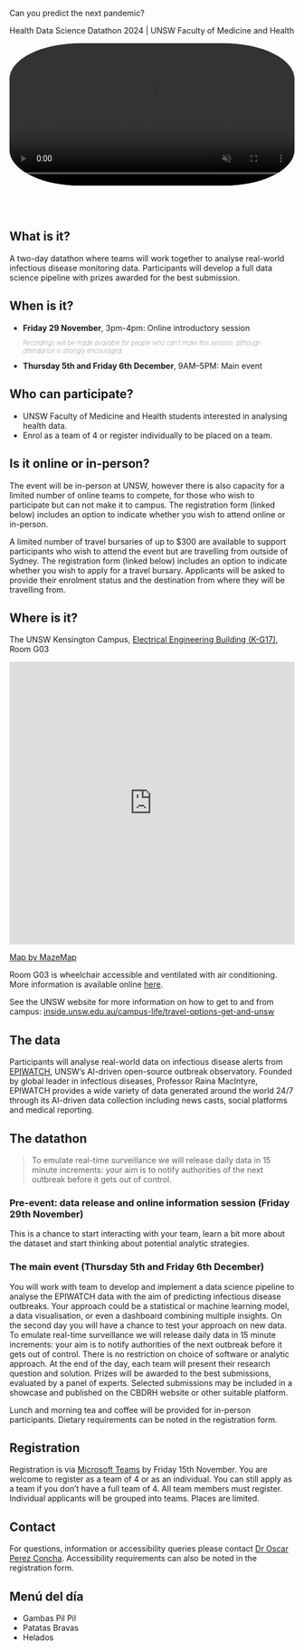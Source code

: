 :::::: {.column-page-inset}

::: {.larger-text}
Can you predict the next <span class="animated-word">pandemic</span>? 
:::
::: {.subtitle-text}
Health Data Science Datathon 2024 | UNSW Faculty of Medicine and Health
:::

<video autoplay loop muted playsinline width="100%" style="border-radius: 25% 25% 25% 25%;">
 <source src="images/AdobeStock_340747302.mp4" style="max-width: 100%;"></source>
</video>

::::::

<br><br>

## What is it?

A two-day datathon where teams will work together to analyse real-world infectious disease monitoring data. Participants will develop a full data science pipeline with prizes awarded for the best submission. 

## When is it?

-   **Friday 29 November**, 3pm-4pm: Online introductory session
<div style = "font-size: 0.8em; font-weight:100;">
_Recordings will be made available for people who can't make this session, although attendance is strongly encouraged_
</div>

- **Thursday 5th and Friday 6th December**, 9AM--5PM: Main event


## Who can participate?

* UNSW Faculty of Medicine and Health students interested in analysing health data.
* Enrol as a team of 4 or register individually to be placed on a team.

## Is it online or in-person?

The event will be in-person at UNSW, however there is also capacity for a limited number of online teams to compete, for those who wish to participate but can not make it to campus. The registration form (linked below) includes an option to indicate whether you wish to attend online or in-person. 

A limited number of travel bursaries of up to $300 are available to support participants who wish to attend the event but are travelling from outside of Sydney. The registration form (linked below) includes an option to indicate whether you wish to apply for a travel bursary. Applicants will be asked to provide their enrolment status and the destination from where they will be travelling from.  

## Where is it?

The UNSW Kensington Campus, [Electrical Engineering Building (K-G17)](https://www.learningenvironments.unsw.edu.au/physical-spaces/electrical-engineering-bldg), Room G03

<iframe width="100%" height="500px" frameBorder="0" scrolling="no" marginHeight="0" marginWidth="0" src="https://use.mazemap.com/embed.html#v=1&config=unsw&zlevel=1&center=151.231616,-33.917484&zoom=17&campusid=111&sharepoitype=poi&sharepoi=1000919795&utm_medium=iframe" allow="geolocation"></iframe>
<a href="https://www.mazemap.com/">Map by MazeMap</a>

Room G03 is wheelchair accessible and ventilated with air conditioning. More information is available online [here](https://www.learningenvironments.unsw.edu.au/physical-spaces/electrical-engineering-bldg/k-g17-g03-electrical-engineering-g03).

See the UNSW website for more information on how to get to and from campus: [inside.unsw.edu.au/campus-life/travel-options-get-and-unsw](https://www.inside.unsw.edu.au/campus-life/travel-options-get-and-unsw) 

	
## The data

Participants will analyse real-world data on infectious disease alerts from [EPIWATCH](https://www.epiwatch.org/about), UNSW’s AI-driven open-source outbreak observatory. Founded by global leader in infectious diseases, Professor Raina MacIntyre, EPIWATCH provides a wide variety of data generated around the world 24/7 through its AI-driven data collection including news casts, social platforms and medical reporting. 

## The datathon

> To emulate real-time surveillance we will release daily data in 15 minute increments: your aim is to notify authorities of the next outbreak before it gets out of control.

### Pre-event: data release and online information session (Friday 29th November)

This is a chance to start interacting with your team, learn a bit more about the dataset and start thinking about potential analytic strategies.   

### The main event (Thursday 5th and Friday 6th December)

You will work with team to develop and implement a data science pipeline to analyse the EPIWATCH data with the aim of predicting infectious disease outbreaks. Your approach could be a statistical or machine learning model, a data visualisation, or even a dashboard combining multiple insights. On the second day you will have a chance to test your approach on new data. To emulate real-time surveillance we will release daily data in 15 minute increments: your aim is to notify authorities of the next outbreak before it gets out of control. There is no restriction on choice of software or analytic approach. At the end of the day, each team will present their research question and solution. Prizes will be awarded to the best submissions, evaluated by a panel of experts. Selected submissions may be included in a showcase and published on the CBDRH website or other suitable platform. 

Lunch and morning tea and coffee will be provided for in-person participants. Dietary requirements can be noted in the registration form. 

## Registration

Registration is via [Microsoft Teams](https://forms.office.com/r/K2RQZeb1VF) by <span class="animated-word">Friday 15th November</span>. You are welcome to register as a team of 4 or as an individual. You can still apply as a team if you don't have a full team of 4. All team members must register. Individual applicants will be grouped into teams. Places are limited.


## Contact

For questions, information or accessibility queries please contact <a href="mailto:o.perezconcha@unsw.edu.au">Dr Oscar Perez Concha</a>. Accessibility requirements can also be noted in the registration form. 

::: {.oscar}

<h2>Menú del día</h2>

* Gambas Pil Pil
* Patatas Bravas
* Helados
:::

